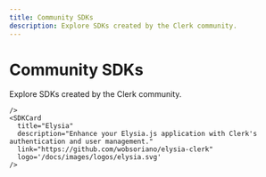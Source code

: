 ```yaml
---
title: Community SDKs
description: Explore SDKs created by the Clerk community.
---
```


# Community SDKs

Explore SDKs created by the Clerk community.

<div className="grid grid-cols-1 sm:grid-cols-2 gap-6 auto-rows-fr">
    <SDKCard 
      title="Vue" 
      description="Add secure, beautiful, and fast authentication and user management to Vue with Clerk."
      link="https://vue-clerk.vercel.app/"
      logo='/docs/images/logos/vue.svg'
    />
    <SDKCard
      title="Rust" 
      description="Take your Rust application to the next level by integrating Clerk's authentication and user management capabilities."
      link="https://github.com/cincinnati-ventures/clerk-rs"
      logo='/docs/images/logos/rust.svg'

    />
    <SDKCard
      title="Elysia"
      description="Enhance your Elysia.js application with Clerk's authentication and user management."
      link="https://github.com/wobsoriano/elysia-clerk"
      logo='/docs/images/logos/elysia.svg'
    />

</div>
